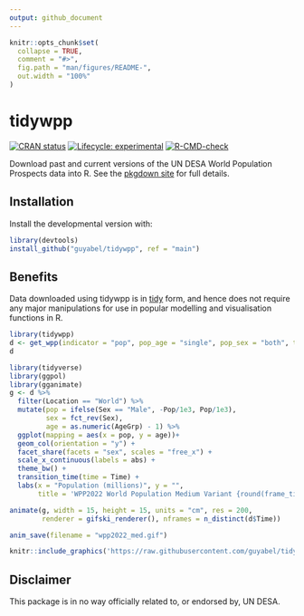 ```yaml
---
output: github_document
---
```


<!-- README.md is generated from README.Rmd. Please edit that file -->

```r
knitr::opts_chunk$set(
  collapse = TRUE,
  comment = "#>",
  fig.path = "man/figures/README-",
  out.width = "100%"
)
```

# tidywpp

<!-- badges: start -->

[![CRAN status](https://www.r-pkg.org/badges/version/tidywpp)](https://CRAN.R-project.org/package=tidywpp) [![Lifecycle: experimental](https://img.shields.io/badge/lifecycle-experimental-orange.svg)](https://lifecycle.r-lib.org/articles/stages.html#experimental) [![R-CMD-check](https://github.com/guyabel/tidywpp/workflows/R-CMD-check/badge.svg)](https://github.com/guyabel/tidywpp/actions)
<!-- badges: end -->

Download past and current versions of the UN DESA World Population Prospects data into R. See the [pkgdown site](https://github.com/guyabel/tidywpp) for full details.

## Installation

<!-- You can install the released version of tidywpp from [CRAN](https://CRAN.R-project.org) with: -->

<!-- ``` r -->

<!-- install.packages("tidywpp") -->

<!-- ``` -->

Install the developmental version with:

```r
library(devtools)
install_github("guyabel/tidywpp", ref = "main")
```

## Benefits

Data downloaded using tidywpp is in [tidy](https://vita.had.co.nz/papers/tidy-data.pdf) form, and hence does not require any major manipulations for use in popular modelling and visualisation functions in R.

```r
library(tidywpp)
d <- get_wpp(indicator = "pop", pop_age = "single", pop_sex = "both", tidy_pop_sex = TRUE, drop_id_cols = TRUE)
d
```

```r
library(tidyverse)
library(ggpol)
library(gganimate)
g <- d %>%
  filter(Location == "World") %>%
  mutate(pop = ifelse(Sex == "Male", -Pop/1e3, Pop/1e3),
         sex = fct_rev(Sex),
         age = as.numeric(AgeGrp) - 1) %>%
  ggplot(mapping = aes(x = pop, y = age))+
  geom_col(orientation = "y") +
  facet_share(facets = "sex", scales = "free_x") +
  scale_x_continuous(labels = abs) +
  theme_bw() +
  transition_time(time = Time) +
  labs(x = "Population (millions)", y = "", 
       title = 'WPP2022 World Population Medium Variant {round(frame_time)}')

animate(g, width = 15, height = 15, units = "cm", res = 200, 
        renderer = gifski_renderer(), nframes = n_distinct(d$Time))

anim_save(filename = "wpp2022_med.gif")
```

```r
knitr::include_graphics('https://raw.githubusercontent.com/guyabel/tidywpp/main/wpp2022_med.gif')
```

## Disclaimer

This package is in no way officially related to, or endorsed by, UN DESA.
